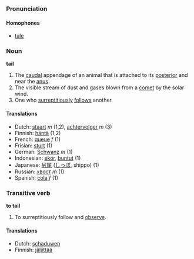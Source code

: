 ===Pronunciation===
====Homophones====
*[[tale]]

===Noun===
'''tail'''

#The [[caudal]] appendage of an animal that is attached to its [[posterior]] and near the [[anus]].
#The visible stream of dust and gases blown from a [[comet]] by the solar wind.
#One who [[surreptitious]]ly [[follow]]s another.

====Translations====
*Dutch: [[staart]] ''m'' (1,2), [[achtervolger]] ''m'' (3)
*Finnish: [[häntä]] (1,2)
*French: [[queue]] ''f'' (1)
*Frisian: [[sturt]] (1)
*German: [[Schwanz]] ''m'' (1)
*Indonesian: [[ekor]], [[buntut]] (1)
*Japanese: [[尻尾]] ([[しっぽ]], shippo) (1)
*Russian: [[хвост]] ''m'' (1)
*Spanish: [[cola]] ''f'' (1)

===Transitive verb===
'''to tail'''

#To surreptitiously follow and [[observe]].

====Translations====
*Dutch: [[schaduwen]]
*Finnish: [[jäljittää]]